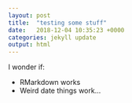 ```yaml
---
layout: post
title:  "testing some stuff"
date:   2018-12-04 10:35:23 +0000
categories: jekyll update
output: html
---
```


I wonder if:

- RMarkdown works
- Weird date things work...